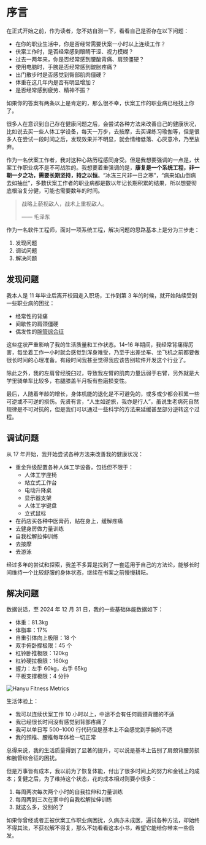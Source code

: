 # 序言

在正式开始之前，作为读者，您不妨自测一下，看看自己是否存在以下问题：

- 在你的职业生活中，你是否经常需要伏案一小时以上连续工作？
- 伏案工作时，是否经常感到眼睛干涩、视力模糊？
- 过去一两年来，你是否经常感到腰酸背痛、肩颈僵硬？
- 使用电脑时，手腕是否经常感到酸胀疼痛？
- 出门散步时是否感觉到臀部肌肉僵硬？
- 体重在这几年内是否有明显增加？
- 是否经常感到疲劳、精神不振？

如果你的答案有两条以上是肯定的，那么很不幸，伏案工作的职业病已经找上你了。

很多人在意识到自己存在健康问题之后，会尝试各种方法来改善自己的健康状况，比如说去买一些人体工学设备，每天一万步，去按摩，去买课练习瑜伽等，但是很多人在尝试一段时间之后，发现效果并不明显，就会情绪低落、心灰意冷，乃至放弃。

作为一名伏案工作者，我对这种心路历程感同身受。但是我想要强调的一点是，伏案工作职业病不是不可战胜的。我想要着重强调的是，**康复是一个系统工程，非一朝一夕之功，需要长期坚持，持之以恒**。“冰冻三尺非一日之寒”，“病来如山倒病去如抽丝”，多数伏案工作者的职业病都是数以年记长期积累的结果，所以想要彻底根治复分健，可能也需要数年的时间。

> 战略上藐视敌人，战术上重视敌人。
>
> —— 毛泽东

作为一名软件工程师，面对一项系统工程，解决问题的思路基本上是分为三步走：

1. 发现问题
2. 调试问题
3. 解决问题

## 发现问题

我本人是 11 年毕业后离开校园走入职场，工作到第 3 年的时候，就开始陆续受到一些职业病的困扰：

- 经常性的背痛
- 间歇性的肩颈僵硬
- 偶发性的[腕管综合征](https://www.mayoclinic.org/zh-hans/diseases-conditions/carpal-tunnel-syndrome/symptoms-causes/syc-20355603)

这些症状严重影响了我的生活质量和工作状态。14–16 年期间，我经常背痛得厉害，每坐着工作一小时就会感觉到浑身难受，乃至于出差坐车、坐飞机之前都要做很长时间的心理准备。有段时间我甚至觉得我应该告别软件开发这个行业了。

除此之外，我的左肩曾经脱臼过，导致我左臂的肌肉力量远弱于右臂，另外就是大学里骑单车比较多，右腿膝盖半月板有些磨损变性。

最后，人随着年龄的增长，身体机能的退化是不可避免的，或多或少都会积累一些可逆或不可逆的损伤。先贤有言，“人生如逆旅，我亦是行人”，虽说生老病死自然规律是不可对抗的，但是我们可以通过一些科学的方法来延缓甚至部分逆转这个过程。

## 调试问题

从 17 年开始，我开始尝试各种方法来改善我的健康状况：

- 重金升级配置各种人体工学设备，包括但不限于：
  - 人体工学座椅
  - 站立式工作台
  - 电动升降桌
  - 显示器支架
  - 人体工学键盘
  - 立式鼠标
- 在药店买各种中医膏药，贴在身上，缓解疼痛
- 去健身房做力量训练
- 自我松解拉伸训练
- 去按摩
- 去游泳

经过多年的尝试和探索，我差不多算是找到了一套适用于自己的方法论，能够长时间维持一个比较舒服的身体状态，继续在书案之前慢慢耕耘。

## 解决问题

数据说话，至 2024 年 12 月 31 日，我的一些基础体能数据如下：

- 体重：81.3kg
- 体脂率：17%
- 自重引体向上极限：18 个
- 双手俯卧撑极限：45 个
- 杠铃卧推极限：120kg
- 杠铃硬拉极限：160kg
- 握力：左手 60kg，右手 65kg
- 平板支撑极限：4 分钟

![Hanyu Fitness Metrics](/static/images/preface/hanyu-fitness-metrics-double-side.webp)

生活体验上：

- 我可以连续伏案工作 10 小时以上，中途不会有任何肩颈背腰的不适
- 我已经很长时间没有感觉到背部疼痛了
- 我可以单日写 500–1000 行代码但是基本上不会感觉到手腕的不适
- 我的颈椎、腰椎每年体检一切正常

总得来说，我的生活质量得到了显著的提升，可以说是基本上告别了肩颈背腰劳损和腕管综合征的困扰。

但是万事皆有成本，我以前为了恢复体能，付出了很多时间上的努力和金钱上的成本；复健之后，为了维持这个状态，花的成本相对则要小很多：

1. 每周两次每次两个小时的自我拉伸和力量训练
2. 每周两到三次在家中的自我松解拉伸训练
3. 就这么多，没别的了

如果你曾经或者正被伏案工作职业病困扰，久病亦未成医，遍试各种方法，却始终不得其法，不获松解不得复，那么不妨看看这本小书，希望它能给你带来一些启发。

